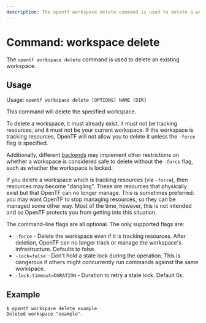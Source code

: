 ```yaml
---
description: The opentf workspace delete command is used to delete a workspace.
---
```


# Command: workspace delete

The `opentf workspace delete` command is used to delete an existing workspace.

## Usage

Usage: `opentf workspace delete [OPTIONS] NAME [DIR]`

This command will delete the specified workspace.

To delete a workspace, it must already exist, it must not be tracking resources,
and it must not be your current workspace. If the workspace is tracking resources,
OpenTF will not allow you to delete it unless the `-force` flag is specified.

Additionally, different [backends](/opentf/language/settings/backends/configuration#backend-types) may implement other
restrictions on whether a workspace is considered safe to delete without the `-force` flag, such as whether the workspace is locked.

If you delete a workspace which is tracking resources (via `-force`), then resources
may become "dangling". These are resources that physically exist but that
OpenTF can no longer manage. This is sometimes preferred: you may want
OpenTF to stop managing resources, so they can be managed some other way.
Most of the time, however, this is not intended and so OpenTF protects you
from getting into this situation.

The command-line flags are all optional. The only supported flags are:

* `-force` - Delete the workspace even if it is tracking resources. After deletion, OpenTF can no longer track or manage the workspace's infrastructure. Defaults to false.
* `-lock=false` - Don't hold a state lock during the operation. This is
  dangerous if others might concurrently run commands against the same
  workspace.
* `-lock-timeout=DURATION` - Duration to retry a state lock. Default 0s.

## Example

```
$ opentf workspace delete example
Deleted workspace "example".
```
